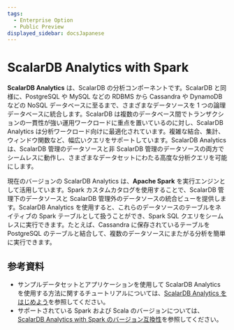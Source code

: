```yaml
---
tags:
  - Enterprise Option
  - Public Preview
displayed_sidebar: docsJapanese
---
```


# ScalarDB Analytics with Spark


<TranslationBanner />

**ScalarDB Analytics** は、ScalarDB の分析コンポーネントです。ScalarDB と同様に、PostgreSQL や MySQL などの RDBMS から Cassandra や DynamoDB などの NoSQL データベースに至るまで、さまざまなデータソースを 1 つの論理データベースに統合します。ScalarDB は複数のデータベース間でトランザクションの一貫性が強い運用ワークロードに重点を置いているのに対し、ScalarDB Analytics は分析ワークロード向けに最適化されています。複雑な結合、集計、ウィンドウ関数など、幅広いクエリをサポートしています。ScalarDB Analytics は、ScalarDB 管理のデータソースと非 ScalarDB 管理のデータソースの両方でシームレスに動作し、さまざまなデータセットにわたる高度な分析クエリを可能にします。

現在のバージョンの ScalarDB Analytics は、**Apache Spark** を実行エンジンとして活用しています。Spark カスタムカタログを使用することで、ScalarDB 管理下のデータソースと ScalarDB 管理外のデータソースの統合ビューを提供します。ScalarDB Analytics を使用すると、これらのデータソースのテーブルをネイティブの Spark テーブルとして扱うことができ、Spark SQL クエリをシームレスに実行できます。たとえば、Cassandra に保存されているテーブルを PostgreSQL のテーブルと結合して、複数のデータソースにまたがる分析を簡単に実行できます。

<WarningLicenseKeyContact product="ScalarDB Analytics with Spark" />

## 参考資料

* サンプルデータセットとアプリケーションを使用して ScalarDB Analytics を使用する方法に関するチュートリアルについては、[ScalarDB Analytics をはじめよう](../scalardb-samples/scalardb-analytics-spark-sample/README.mdx)を参照してください。
* サポートされている Spark および Scala のバージョンについては、[ScalarDB Analytics with Spark のバージョン互換性](version-compatibility.mdx)を参照してください。
